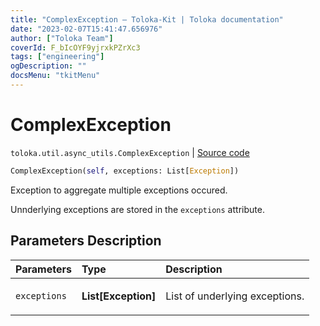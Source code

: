 ```yaml
---
title: "ComplexException — Toloka-Kit | Toloka documentation"
date: "2023-02-07T15:41:47.656976"
author: ["Toloka Team"]
coverId: F_bIcOYF9yjrxkPZrXc3
tags: ["engineering"]
ogDescription: ""
docsMenu: "tkitMenu"
---
```


# ComplexException
`toloka.util.async_utils.ComplexException` | [Source code](https://github.com/Toloka/toloka-kit/blob/v1.1.3/src/util/async_utils.py#L36)

```python
ComplexException(self, exceptions: List[Exception])
```

Exception to aggregate multiple exceptions occured.

Unnderlying exceptions are stored in the `exceptions` attribute.

## Parameters Description

| Parameters | Type | Description |
| :----------| :----| :-----------|
`exceptions`|**List\[Exception\]**|<p>List of underlying exceptions.</p>